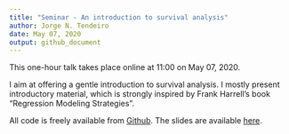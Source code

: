 ```yaml
---
title: "Seminar - An introduction to survival analysis"
author: Jorge N. Tendeiro
date: May 07, 2020
output: github_document
---
```


This one-hour talk takes place online at 11:00 on May 07, 2020.

I aim at offering a gentle introduction to survival analysis. I mostly present introductory material, which is strongly inspired by Frank Harrell's book "Regression Modeling Strategies".

All code is freely available from [Github](https://github.com/jorgetendeiro/Seminar-2020-Survival-Analysis). The slides are available [here](slides/Presentation.pdf).
